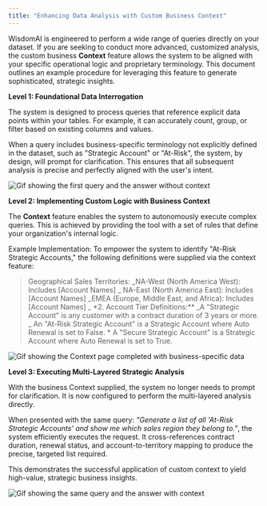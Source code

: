 ```yaml
---
title: "Enhancing Data Analysis with Custom Business Context"
---
```


WisdomAI is engineered to perform a wide range of queries directly on your dataset. If you are seeking to conduct more advanced, customized analysis, the custom business **Context** feature allows the system to be aligned with your specific operational logic and proprietary terminology. This document outlines an example procedure for leveraging this feature to generate sophisticated, strategic insights.

**Level 1: Foundational Data Interrogation**

The system is designed to process queries that reference explicit data points within your tables. For example, it can accurately count, group, or filter based on existing columns and values.

When a query includes business-specific terminology not explicitly defined in the dataset, such as "Strategic Account" or "At-Risk", the system, by design, will prompt for clarification. This ensures that all subsequent analysis is precise and perfectly aligned with the user's intent.

![Gif showing the first query and the answer without context](/images/2025-07-17_17-09-27.gif)

**Level 2: Implementing Custom Logic with Business Context**

The **Context** feature enables the system to autonomously execute complex queries. This is achieved by providing the tool with a set of rules that define your organization's internal logic.

Example Implementation: To empower the system to identify "At-Risk Strategic Accounts," the following definitions were supplied via the context feature:

> Geographical Sales Territories: \_NA-West (North America West): Includes [Account Names] \_  NA-East (North America East): Includes [Account Names] \_EMEA (Europe, Middle East, and Africa): Includes [Account Names] \_ \*2. Account Tier Definitions:\*\* \_A "Strategic Account" is any customer with a contract duration of 3 years or more. \_  An "At-Risk Strategic Account" is a Strategic Account where Auto Renewal is set to False. \* A "Secure Strategic Account" is a Strategic Account where Auto Renewal is set to True.

![Gif showing the Context page completed with business-specific data](/images/2025-07-17_17-18-54.gif)

**Level 3: Executing Multi-Layered Strategic Analysis**

With the business Context supplied, the system no longer needs to prompt for clarification. It is now configured to perform the multi-layered analysis directly.

When presented with the same query: _"Generate a list of all 'At-Risk Strategic Accounts' and show me which sales region they belong to."_, the system efficiently executes the request. It cross-references contract duration, renewal status, and account-to-territory mapping to produce the precise, targeted list required.

This demonstrates the successful application of custom context to yield high-value, strategic business insights.

![Gif showing the same query and the answer with context](/images/2025-07-17_17-21-24.gif)